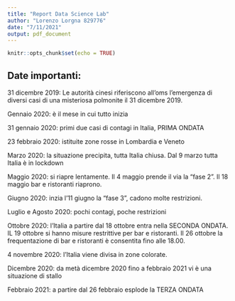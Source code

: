 ```yaml
---
title: "Report Data Science Lab"
author: "Lorenzo Lorgna 829776"
date: "7/11/2021"
output: pdf_document
---
```


```r
knitr::opts_chunk$set(echo = TRUE)
```

## Date importanti:

31 dicembre 2019: Le autorità cinesi riferiscono all'oms l'emergenza di diversi
casi di una misteriosa polmonite il 31 dicembre 2019.

Gennaio 2020: è il mese in cui tutto inizia

31 gennaio 2020: primi due casi di contagi in Italia, PRIMA ONDATA

23 febbraio 2020: istituite zone rosse in Lombardia e Veneto

Marzo 2020: la situazione precipita, tutta Italia chiusa. Dal 9 marzo tutta Italia
è in lockdown

Maggio 2020: si riapre lentamente. Il 4 maggio prende il via la "fase 2". Il 18 maggio 
bar e ristoranti riaprono.

Giugno 2020: inzia l'11 giugno la "fase 3", cadono molte restrizioni.

Luglio e Agosto 2020: pochi contagi, poche restrizioni

Ottobre 2020: l'Italia a partire dal 18 ottobre entra nella SECONDA ONDATA. IL 19 
ottobre si hanno misure restrittive per bar e ristoranti. Il 26 ottobre la frequentazione 
di bar e ristoranti è consentita fino alle 18.00.

4 novembre 2020: l'Italia viene divisa in zone colorate.

Dicembre 2020: da metà dicembre 2020 fino a febbraio 2021 vi è una situazione di
stallo

Febbraio 2021: a partire dal 26 febbraio esplode la TERZA ONDATA


